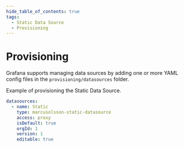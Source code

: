 ```yaml
---
hide_table_of_contents: true
tags:
  - Static Data Source
  - Provisioning
---
```


# Provisioning

Grafana supports managing data sources by adding one or more YAML config files in the `provisioning/datasources` folder.

Example of provisioning the Static Data Source.

```yaml
datasources:
  - name: Static
    type: marcusolsson-static-datasource
    access: proxy
    isDefault: true
    orgId: 1
    version: 1
    editable: true
```
